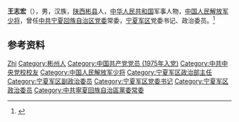 '''王志宏'''（{{bd|1954年|6月|}}），男，汉族，[[陕西|陕西]][[彬县|彬县]]人，[[中华人民共和国|中华人民共和国]]军事人物，[[中国人民解放军少将|中国人民解放军少将]]，曾任[[中共宁夏回族自治区党委|中共宁夏回族自治区党委]]常委，[[宁夏军区|宁夏军区]]党委书记、政治委员。<ref>{{Cite web|title=宁夏党委常委、军区政委王志宏退休 潘武俊接任宁夏军区政委|url=http://district.ce.cn/newarea/sddy/201407/11/t20140711_3142897.shtml|accessdate=2021-02-01|work=中国经济网|archive-date=2017-01-12|archive-url=https://web.archive.org/web/20170112203211/http://district.ce.cn/newarea/sddy/201407/11/t20140711_3142897.shtml|dead-url=no}}</ref>

== 参考资料 ==
{{reflist}}

{{Authority control}}
{{DEFAULTSORT:Wang王}}
[[Category:王姓|Zhi]]
[[Category:彬州人|Category:彬州人]]
[[Category:中国共产党党员_(1975年入党)|Category:中国共产党党员 (1975年入党)]]
[[Category:中共中央党校校友|Category:中共中央党校校友]]
[[Category:中国人民解放军少将|Category:中国人民解放军少将]]
[[Category:宁夏军区政治部主任|Category:宁夏军区政治部主任]]
[[Category:宁夏军区副政治委员|Category:宁夏军区副政治委员]]
[[Category:宁夏军区党委书记|Category:宁夏军区党委书记]]
[[Category:宁夏军区政治委员|Category:宁夏军区政治委员]]
[[Category:中共寧夏回族自治區黨委常委|Category:中共寧夏回族自治區黨委常委]]

{{中国人物小作品}}